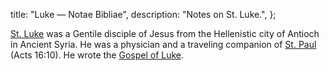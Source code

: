   title: "Luke — Notae Bibliae",
  description: "Notes on St. Luke.",
};

<Initial text="Luke"/>

[St. Luke](/glossary/names#luke) was a Gentile disciple of Jesus from the Hellenistic city of Antioch in Ancient Syria. He was a physician and a traveling companion of [St. Paul](/people/saints/apostles/paul) (Acts 16:10). He wrote the [Gospel of Luke](/bible/new-testament/gospels/luke).
